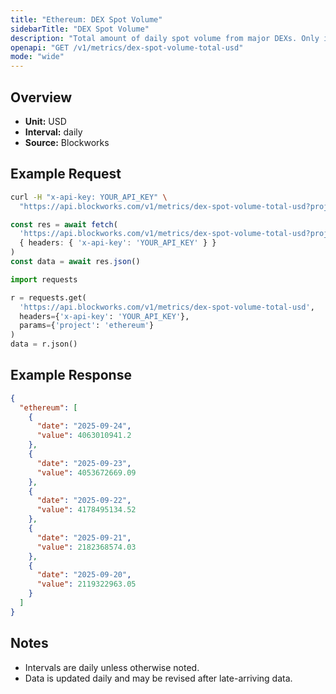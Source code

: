 ```yaml
---
title: "Ethereum: DEX Spot Volume"
sidebarTitle: "DEX Spot Volume"
description: "Total amount of daily spot volume from major DEXs. Only includes volumes from fee-paying liquidity pools."
openapi: "GET /v1/metrics/dex-spot-volume-total-usd"
mode: "wide"
---
```


## Overview

- **Unit:** USD
- **Interval:** daily
- **Source:** Blockworks

## Example Request

<CodeGroup>

```bash cURL
curl -H "x-api-key: YOUR_API_KEY" \
  "https://api.blockworks.com/v1/metrics/dex-spot-volume-total-usd?project=ethereum"
```

```typescript TypeScript
const res = await fetch(
  'https://api.blockworks.com/v1/metrics/dex-spot-volume-total-usd?project=ethereum',
  { headers: { 'x-api-key': 'YOUR_API_KEY' } }
)
const data = await res.json()
```

```python Python
import requests

r = requests.get(
  'https://api.blockworks.com/v1/metrics/dex-spot-volume-total-usd',
  headers={'x-api-key': 'YOUR_API_KEY'},
  params={'project': 'ethereum'}
)
data = r.json()
```

</CodeGroup>

## Example Response

```json
{
  "ethereum": [
    {
      "date": "2025-09-24",
      "value": 4063010941.2
    },
    {
      "date": "2025-09-23",
      "value": 4053672669.09
    },
    {
      "date": "2025-09-22",
      "value": 4178495134.52
    },
    {
      "date": "2025-09-21",
      "value": 2182368574.03
    },
    {
      "date": "2025-09-20",
      "value": 2119322963.05
    }
  ]
}
```

## Notes
- Intervals are daily unless otherwise noted.
- Data is updated daily and may be revised after late-arriving data.